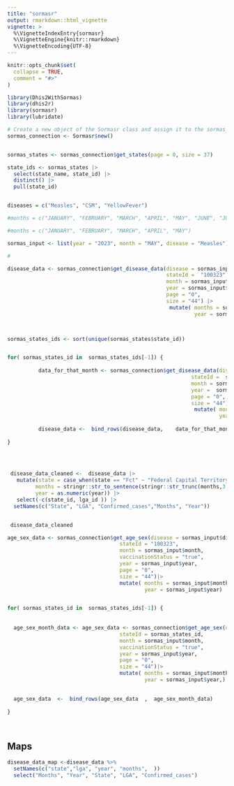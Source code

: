 ```yaml
---
title: "sormasr"
output: rmarkdown::html_vignette
vignette: >
  %\VignetteIndexEntry{sormasr}
  %\VignetteEngine{knitr::rmarkdown}
  %\VignetteEncoding{UTF-8}
---
```


```r
knitr::opts_chunk$set(
  collapse = TRUE,
  comment = "#>"
)
```


```r
library(Dhis2WithSormas)
library(dhis2r)
library(sormasr)
library(lubridate)
```


```r
# Create a new object of the Sormasr class and assign it to the sormas_connection variable.
sormas_connection <- Sormasr$new()


sormas_states <- sormas_connection$get_states(page = 0, size = 37)

state_ids <- sormas_states |>
  select(state_name, state_id) |>
  distinct() |>
  pull(state_id)


diseases = c("Measles", "CSM", "YellowFever")

#months = c("JANUARY", "FEBRUARY", "MARCH", "APRIL", "MAY", "JUNE", "JULY", "AUGUST", "SEPTEMBER", "OCTOBER", "NOVEMBER", "DECEMBER")

#months = c("JANUARY", "FEBRUARY", "MARCH", "APRIL", "MAY")

sormas_input <- list(year = "2023", month = "MAY", disease = "Measles")

#

disease_data <- sormas_connection$get_disease_data(disease = sormas_input$disease,
                                                   stateId =  "100323",
                                                   month = sormas_input$month,
                                                   year = sormas_input$year ,
                                                   page = "0",
                                                   size = "44") |> 
                                                    mutate( months = sormas_input$month,
                                                            year = sormas_input$year)



sormas_states_ids <- sort(unique(sormas_states$state_id))


for( sormas_states_id in  sormas_states_ids[-1]) {
      
          data_for_that_month <- sormas_connection$get_disease_data(disease =  sormas_input$disease,
                                                           stateId =  sormas_states_id,
                                                           month = sormas_input$month,
                                                           year =  sormas_input$year,
                                                           page = "0",
                                                           size = "44") |> 
                                                            mutate( months = sormas_input$month,
                                                                    year = sormas_input$year)
          
          disease_data <-  bind_rows(disease_data,    data_for_that_month)
          
}
  
 


 disease_data_cleaned <-  disease_data |> 
   mutate(state = case_when(state == "Fct" ~ "Federal Capital Territory", TRUE ~as.character(state)),
         months = stringr::str_to_sentence(stringr::str_trunc(months,3, ellipsis = "")),
         year = as.numeric(year)) |> 
   select(-c(state_id, lga_id )) |> 
  setNames(c("State", "LGA", "Confirmed_cases","Months", "Year"))


 disease_data_cleaned
```


```r
age_sex_data <- sormas_connection$get_age_sex(disease = sormas_input$disease, 
                                    stateId = "100323",
                                    month = sormas_input$month,
                                    vaccinationStatus = "true",
                                    year = sormas_input$year,
                                    page = "0", 
                                    size = "44")|> 
                                    mutate( months = sormas_input$month,
                                            year = sormas_input$year)


for( sormas_states_id in  sormas_states_ids[-1]) {
  
  
  age_sex_month_data <- age_sex_data <- sormas_connection$get_age_sex(disease = sormas_input$disease, 
                                    stateId = sormas_states_id,
                                    month = sormas_input$month,
                                    vaccinationStatus = "true",
                                    year = sormas_input$year,
                                    page = "0", 
                                    size = "44")|> 
                                    mutate( months = sormas_input$month,
                                            year = sormas_input$year,)

  
  age_sex_data  <-  bind_rows(age_sex_data  ,  age_sex_month_data)
  
}

   
```

## Maps

```r
disease_data_map <-disease_data %>%
  setNames(c("state","lga", "year", "months",  ))
  select("Months", "Year", "State", "LGA", "Confirmed_cases")


```

